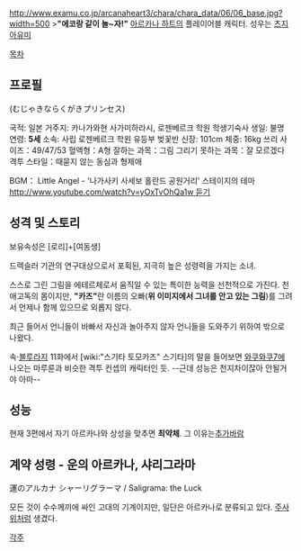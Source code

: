 {{{+1 えこ / Eko }}}
http://www.examu.co.jp/arcanaheart3/chara/chara_data/06/06_base.jpg?width=500
>'''"에코랑 같이 놀~자!"'''
[[아르카나 하트]]의 플레이어블 캐릭터. 성우는 [[츠지 아유미]]

[[목차]]

== 프로필 ==
{{{+1 「천진난만한 낙서 프린세스」}}} (むじゃきならくがきプリンセス)

국적: 일본
거주지: 카나가와현 사가미하라시, 로젠베르크 학원 학생기숙사
생일: 불명
연령: '''5세'''
소속: 사립 로젠베르크 학원 유등부 벚꽃반
신장: 101cm
체중: 16kg
쓰리 사이즈：49/47/53
혈액형：A형
잘하는 과목：그림 그리기
못하는 과목：잘 모르겠다
격투 스타일：때묻지 않는 동심과 형제애

BGM： Little Angel - '나가사키 사세보 홀란드 공원거리' 스테이지의 테마 [[http://www.youtube.com/watch?v=yOxTvOhQa1w 듣기]]

== 성격 및 스토리 ==
보유속성은 [로리]+[여동생]

드렉슬러 기관의 연구대상으로서 포획된, 지극히 높은 성령력을 가지는 소녀.

스스로 그린 그림을 에테르체로서 움직일 수 있는 특이한 능력을 선천적으로 가진다. 천애고독의 몸이지만, '''"카즈"'''란 이름의 오빠('''위 이미지에서 그녀를 안고 있는 그림''')를 그려서 언제나 함께 있으므로 외롭지 않다.

최근 들어서 언니들이 바빠서 자신과 놀아주지 않자 언니들을 도와주기 위하여 밖으로 나왔다.

속·[[블루라지]] 11화에서 [wiki:"스기타 토모카즈" 스기타]의 말을 들어보면 [[와쿠와쿠7]]에 나오는 마루룬과 비슷한 격투 컨셉의 캐릭터인 듯. --근데 성능은 천지차이잖아 안될거야 아마--

== 성능 == 
현재 3편에서 자기 아르카나와 상성을 맞추면 '''최약체'''. 그 이유는[[추가바람]]

== 계약 성령 - 운의 아르카나, 샤리그라마 ==
運のアルカナ シャーリグラーマ / Saligrama: the Luck

모든 것이 수수께끼에 싸인 고대의 기계이지만, 일단은 아르카나로 분류되고 있다. [[주사위]]처럼 생겼다.

[[각주]]
